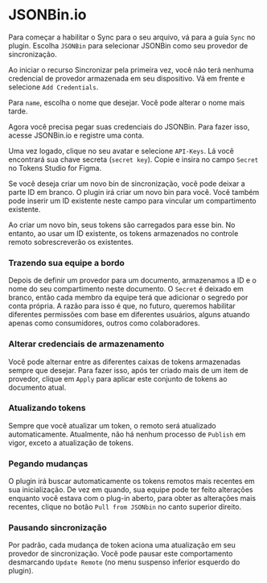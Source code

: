 # JSONBin.io

Para começar a habilitar o Sync para o seu arquivo, vá para a guia `Sync` no plugin. Escolha `JSONBin` para selecionar JSONBin como seu provedor de sincronização.

Ao iniciar o recurso Sincronizar pela primeira vez, você não terá nenhuma credencial de provedor armazenada em seu dispositivo. Vá em frente e selecione `Add Credentials`.

Para `name`, escolha o nome que desejar. Você pode alterar o nome mais tarde.

Agora você precisa pegar suas credenciais do JSONBin. Para fazer isso, acesse JSONBin.io e registre uma conta.

Uma vez logado, clique no seu avatar e selecione `API-Keys`. Lá você encontrará sua chave secreta (`secret key`). Copie e insira no campo `Secret` no Tokens Studio for Figma.

Se você deseja criar um novo bin de sincronização, você pode deixar a parte ID em branco. O plugin irá criar um novo bin para você. Você também pode inserir um ID existente neste campo para vincular um compartimento existente.


<Callout emoji="💡">
  Ao criar um novo bin, seus tokens são carregados para esse bin. No entanto, ao usar um ID existente, os tokens armazenados no controle remoto sobrescreverão os existentes.
</Callout>

### Trazendo sua equipe a bordo

Depois de definir um provedor para um documento, armazenamos a ID e o nome do seu compartimento neste documento. O `Secret` é deixado em branco, então cada membro da equipe terá que adicionar o segredo por conta própria. A razão para isso é que, no futuro, queremos habilitar diferentes permissões com base em diferentes usuários, alguns atuando apenas como consumidores, outros como colaboradores.

### Alterar credenciais de armazenamento

Você pode alternar entre as diferentes caixas de tokens armazenadas sempre que desejar. Para fazer isso, após ter criado mais de um item de provedor, clique em `Apply` para aplicar este conjunto de tokens ao documento atual.

### Atualizando tokens

Sempre que você atualizar um token, o remoto será atualizado automaticamente. Atualmente, não há nenhum processo de `Publish` em vigor, exceto a atualização de tokens.

### Pegando mudanças

O plugin irá buscar automaticamente os tokens remotos mais recentes em sua inicialização. De vez em quando, sua equipe pode ter feito alterações enquanto você estava com o plug-in aberto, para obter as alterações mais recentes, clique no botão `Pull from JSONbin` no canto superior direito.

### Pausando sincronização

Por padrão, cada mudança de token aciona uma atualização em seu provedor de sincronização. Você pode pausar este comportamento desmarcando `Update Remote` (no menu suspenso inferior esquerdo do plugin).